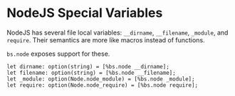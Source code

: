 # NodeJS Special Variables

NodeJS has several file local variables: `__dirname`, `__filename`, `_module`, and `require`. Their semantics are more like macros instead of functions.

`bs.node` exposes support for these.

```reason
let dirname: option(string) = [%bs.node __dirname];
let filename: option(string) = [%bs.node __filename];
let _module: option(Node.node_module) = [%bs.node _module];
let require: option(Node.node_require) = [%bs.node require];
```
